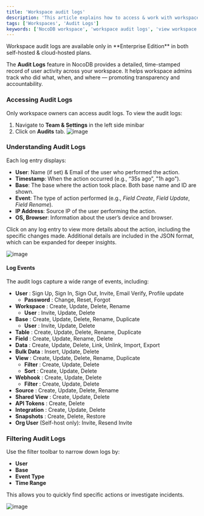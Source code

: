 ```yaml
---
title: 'Workspace audit logs'
description: 'This article explains how to access & work with workspace audit logs.'
tags: ['Workspaces', 'Audit Logs']
keywords: ['NocoDB workspace', 'workspace audit logs', 'view workspace logs', 'workspace activity history', 'workspace actions', 'workspace changes', 'workspace events']
---
```


<Callout type="info">
Workspace audit logs are available only in **Enterprise Edition** in both self-hosted & cloud-hosted plans.
</Callout>

The **Audit Logs** feature in NocoDB provides a detailed, time-stamped record of user activity across your workspace. It helps workspace admins track who did what, when, and where — promoting transparency and accountability.

### Accessing Audit Logs

Only workspace owners can access audit logs. To view the audit logs:

1. Navigate to **Team & Settings** in the left side minibar
2. Click on **Audits** tab.
![image](/img/v2/workspace/workspace-audit.png)


### Understanding Audit Logs

Each log entry displays:

* **User**: Name (if set) & Email of the user who performed the action.
* **Timestamp**: When the action occurred (e.g., “35s ago”, "1h ago").
* **Base**: The base where the action took place. Both base name and ID are shown.
* **Event**: The type of action performed (e.g., *Field Create*, *Field Update*, *Field Rename*).
* **IP Address**: Source IP of the user performing the action.
* **OS, Browser**: Information about the user’s device and browser.

Click on any log entry to view more details about the action, including the specific changes made. Additional details are included in the JSON format, which can be expanded for deeper insights.

![image](/img/v2/workspace/workspace-audit-details.png)

#### Log Events
The audit logs capture a wide range of events, including:

- **User** : Sign Up, Sign In, Sign Out, Invite, Email Verify, Profile update
  - **Password** : Change, Reset, Forgot
- **Workspace** : Create, Update, Delete, Rename
  - **User** : Invite, Update, Delete
- **Base** : Create, Update, Delete, Rename, Duplicate
  - **User** : Invite, Update, Delete
- **Table** : Create, Update, Delete, Rename, Duplicate
- **Field** : Create, Update, Rename, Delete
- **Data** : Create, Update, Delete, Link, Unlink, Import, Export
- **Bulk Data** : Insert, Update, Delete
- **View** : Create, Update, Delete, Rename, Duplicate
  - **Filter** : Create, Update, Delete
  - **Sort** : Create, Update, Delete
- **Webhook** : Create, Update, Delete
  - **Filter** : Create, Update, Delete
- **Source** : Create, Update, Delete, Rename
- **Shared View** : Create, Update, Delete
- **API Tokens** : Create, Delete
- **Integration** : Create, Update, Delete
- **Snapshots** : Create, Delete, Restore
- **Org User** (Self-host only): Invite, Resend Invite


### Filtering Audit Logs

Use the filter toolbar to narrow down logs by:

* **User**
* **Base**
* **Event Type**
* **Time Range**

This allows you to quickly find specific actions or investigate incidents.

![image](/img/v2/workspace/workspace-audit-filter.png)



